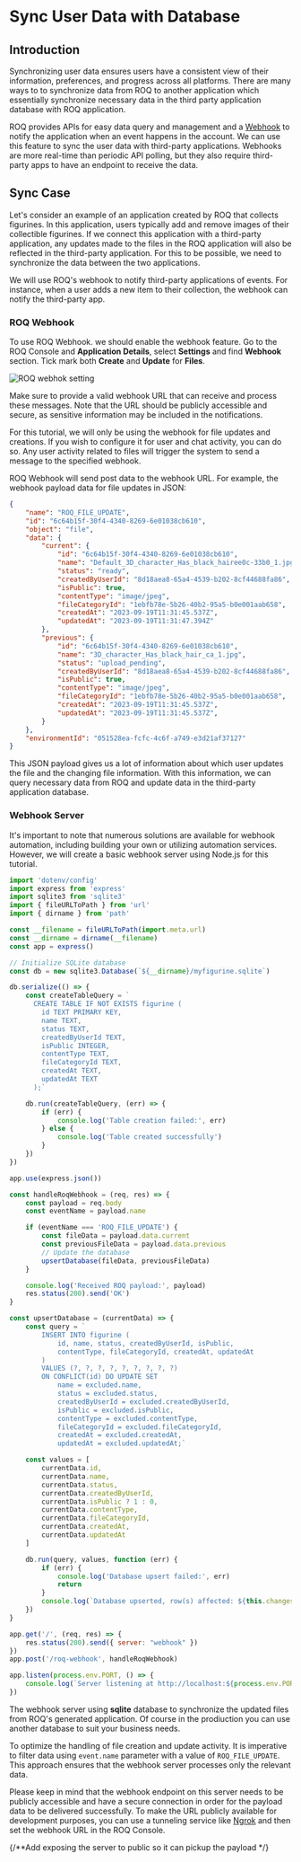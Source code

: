 
# Sync User Data with Database

## Introduction

Synchronizing user data ensures users have a consistent view of their information, preferences, and progress across all platforms. There are many ways to to synchronize data from ROQ to another application which essentially synchronize necessary data in the third party application database with ROQ application.

ROQ provides APIs for easy data query and management and a [Webhook](/development-guides/webhooks) to notify the application when an event happens in the account. We can use this feature to sync the user data with third-party applications. Webhooks are more real-time than periodic API polling, but they also require third-party apps to have an endpoint to receive the data.

## Sync Case

Let's consider an example of an application created by ROQ that collects figurines. In this application, users typically add and remove images of their collectible figurines. If we connect this application with a third-party application, any updates made to the files in the ROQ application will also be reflected in the third-party application. For this to be possible, we need to synchronize the data between the two applications.

We will use ROQ's webhook to notify third-party applications of events. For instance, when a user adds a new item to their collection, the webhook can notify the third-party app. 

### ROQ Webhook

To use ROQ Webhook. we should enable the webhook feature. Go to the ROQ Console and **Application Details**, select **Settings** and find **Webhook** section. Tick mark both **Create** and **Update** for **Files**.

![ROQ webhok setting](/sync-data-webhook-database.png)

<Callout type="info">
Make sure to provide a valid webhook URL that can receive and process these messages. Note that the URL should be publicly accessible and secure, as sensitive information may be included in the notifications.
</Callout>

For this tutorial, we will only be using the webhook for file updates and creations. If you wish to configure it for user and chat activity, you can do so. Any user activity related to files will trigger the system to send a message to the specified webhook.

ROQ Webhook will send post data to the webhook URL. For example, the webhook payload data for file updates in JSON:

```json
{
	"name": "ROQ_FILE_UPDATE",
	"id": "6c64b15f-30f4-4340-8269-6e01038cb610",
	"object": "file",
	"data": {
		"current": {
			"id": "6c64b15f-30f4-4340-8269-6e01038cb610",
			"name": "Default_3D_character_Has_black_hairee0c-33b0_1.jpg",
			"status": "ready",
			"createdByUserId": "8d18aea8-65a4-4539-b202-8cf44688fa86",
			"isPublic": true,
			"contentType": "image/jpeg",
			"fileCategoryId": "1ebfb78e-5b26-40b2-95a5-b0e001aab658",
			"createdAt": "2023-09-19T11:31:45.537Z",
			"updatedAt": "2023-09-19T11:31:47.394Z"
		},
		"previous": {
			"id": "6c64b15f-30f4-4340-8269-6e01038cb610",
			"name": "3D_character_Has_black_hair_ca_1.jpg",
			"status": "upload_pending",
			"createdByUserId": "8d18aea8-65a4-4539-b202-8cf44688fa86",
			"isPublic": true,
			"contentType": "image/jpeg",
			"fileCategoryId": "1ebfb78e-5b26-40b2-95a5-b0e001aab658",
			"createdAt": "2023-09-19T11:31:45.537Z",
			"updatedAt": "2023-09-19T11:31:45.537Z",
		}
	},
	"environmentId": "051528ea-fcfc-4c6f-a749-e3d21af37127"
}
```

This JSON payload gives us a lot of information about which user updates the file and the changing file information. With this information, we can query necessary data from ROQ and update data in the third-party application database.

### Webhook Server

It's important to note that numerous solutions are available for webhook automation, including building your own or utilizing automation services. However, we will create a basic webhook server using Node.js for this tutorial.

```js
import 'dotenv/config'
import express from 'express'
import sqlite3 from 'sqlite3'
import { fileURLToPath } from 'url'
import { dirname } from 'path'

const __filename = fileURLToPath(import.meta.url)
const __dirname = dirname(__filename)
const app = express()

// Initialize SQLite database
const db = new sqlite3.Database(`${__dirname}/myfigurine.sqlite`)

db.serialize(() => {
	const createTableQuery = `
	  CREATE TABLE IF NOT EXISTS figurine (
		id TEXT PRIMARY KEY,
		name TEXT,
		status TEXT,
		createdByUserId TEXT,
		isPublic INTEGER,
		contentType TEXT,
		fileCategoryId TEXT,
		createdAt TEXT,
		updatedAt TEXT
	  );`

	db.run(createTableQuery, (err) => {
		if (err) {
			console.log('Table creation failed:', err)
		} else {
			console.log('Table created successfully')
		}
	})
})

app.use(express.json())

const handleRoqWebhook = (req, res) => {
	const payload = req.body
	const eventName = payload.name

	if (eventName === 'ROQ_FILE_UPDATE') {
		const fileData = payload.data.current
		const previousFileData = payload.data.previous
		// Update the database
		upsertDatabase(fileData, previousFileData)
	}

	console.log('Received ROQ payload:', payload)
	res.status(200).send('OK')
}

const upsertDatabase = (currentData) => {
	const query = `
		INSERT INTO figurine (
			id, name, status, createdByUserId, isPublic, 
			contentType, fileCategoryId, createdAt, updatedAt
		)
		VALUES (?, ?, ?, ?, ?, ?, ?, ?, ?)
		ON CONFLICT(id) DO UPDATE SET
			name = excluded.name,
			status = excluded.status,
			createdByUserId = excluded.createdByUserId,
			isPublic = excluded.isPublic,
			contentType = excluded.contentType,
			fileCategoryId = excluded.fileCategoryId,
			createdAt = excluded.createdAt,
			updatedAt = excluded.updatedAt;`

	const values = [
		currentData.id,
		currentData.name,
		currentData.status,
		currentData.createdByUserId,
		currentData.isPublic ? 1 : 0,
		currentData.contentType,
		currentData.fileCategoryId,
		currentData.createdAt,
		currentData.updatedAt
	]

	db.run(query, values, function (err) {
		if (err) {
			console.log('Database upsert failed:', err)
			return
		}
		console.log(`Database upserted, row(s) affected: ${this.changes}`)
	})
}

app.get('/', (req, res) => {
	res.status(200).send({ server: "webhook" })
})
app.post('/roq-webhook', handleRoqWebhook)

app.listen(process.env.PORT, () => {
	console.log(`Server listening at http://localhost:${process.env.PORT}`)
})
```

The webhook server using **sqlite** database to synchronize the updated files from ROQ's generated application. Of course in the prodiuction you can use another database to suit your business needs. 

To optimize the handling of file creation and update activity. It is imperative to filter data using `event.name` parameter with a value of `ROQ_FILE_UPDATE`. This approach ensures that the webhook server processes only the relevant data.

Please keep in mind that the webhook endpoint on this server needs to be publicly accessible and have a secure connection in order for the payload data to be delivered successfully. To make the URL publicly available for development purposes, you can use a tunneling service like [Ngrok](https://ngrok.com/download) and then set the webhook URL in the ROQ Console.  



{/**Add exposing the server to public so it can pickup the payload */}


